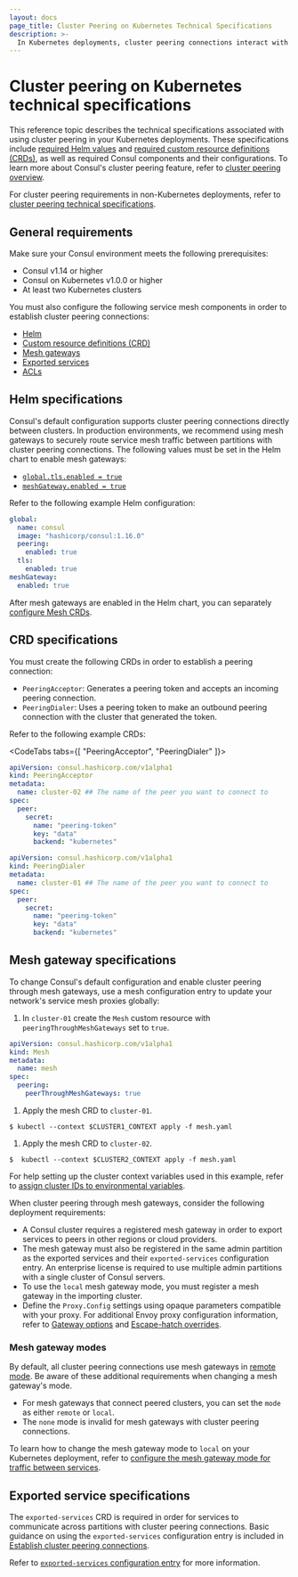 ```yaml
---
layout: docs
page_title: Cluster Peering on Kubernetes Technical Specifications 
description: >- 
  In Kubernetes deployments, cluster peering connections interact with mesh gateways, exported services, and ACLs. Learn about requirements specific to k8s, including required Helm values and custom resource definitions (CRDs).
---
```


# Cluster peering on Kubernetes technical specifications

This reference topic describes the technical specifications associated with using cluster peering in your Kubernetes deployments. These specifications include [required Helm values](#helm-requirements) and [required custom resource definitions (CRDs)](#crd-requirements), as well as required Consul components and their configurations. To learn more about Consul's cluster peering feature, refer to [cluster peering overview](/consul/docs/east-west/cluster-peering).

For cluster peering requirements in non-Kubernetes deployments, refer to [cluster peering technical specifications](/consul/docs/east-west/cluster-peering/tech-specs).

## General requirements

Make sure your Consul environment meets the following prerequisites:

- Consul v1.14 or higher
- Consul on Kubernetes v1.0.0 or higher
- At least two Kubernetes clusters

You must also configure the following service mesh components in order to establish cluster peering connections:

- [Helm](#helm-requirements)
- [Custom resource definitions (CRD)](#crd-requirements)
- [Mesh gateways](#mesh-gateway-requirements)
- [Exported services](#exported-service-requirements)
- [ACLs](#acl-requirements)

## Helm specifications

Consul's default configuration supports cluster peering connections directly between clusters. In production environments, we recommend using mesh gateways to securely route service mesh traffic between partitions with cluster peering connections. The following values must be set in the Helm chart to enable mesh gateways:

- [`global.tls.enabled = true`](/consul/docs/k8s/helm#v-global-tls-enabled)
- [`meshGateway.enabled = true`](/consul/docs/k8s/helm#v-meshgateway-enabled)

Refer to the following example Helm configuration:

<CodeBlockConfig filename="values.yaml">

```yaml
global:
  name: consul
  image: "hashicorp/consul:1.16.0"
  peering:
    enabled: true
  tls:
    enabled: true
meshGateway:
  enabled: true
```

</CodeBlockConfig>

After mesh gateways are enabled in the Helm chart, you can separately [configure Mesh CRDs](#mesh-gateway-configuration-for-kubernetes).

## CRD specifications

You must create the following CRDs in order to establish a peering connection:

- `PeeringAcceptor`: Generates a peering token and accepts an incoming peering connection.
- `PeeringDialer`: Uses a peering token to make an outbound peering connection with the cluster that generated the token.

Refer to the following example CRDs:

<CodeTabs tabs={[ "PeeringAcceptor", "PeeringDialer" ]}>

<CodeBlockConfig filename="acceptor.yaml">

```yaml
apiVersion: consul.hashicorp.com/v1alpha1
kind: PeeringAcceptor
metadata:
  name: cluster-02 ## The name of the peer you want to connect to
spec:
  peer:
    secret:
      name: "peering-token"
      key: "data"
      backend: "kubernetes"
```

</CodeBlockConfig>

<CodeBlockConfig filename="dialer.yaml">

```yaml
apiVersion: consul.hashicorp.com/v1alpha1
kind: PeeringDialer
metadata:
  name: cluster-01 ## The name of the peer you want to connect to
spec:
  peer:
    secret:
      name: "peering-token"
      key: "data"
      backend: "kubernetes"
```

</CodeBlockConfig>
</CodeTabs>

## Mesh gateway specifications

To change Consul's default configuration and enable cluster peering through mesh gateways, use a mesh configuration entry to update your network's service mesh proxies globally:

1. In `cluster-01` create the `Mesh` custom resource with `peeringThroughMeshGateways` set to `true`.

  <CodeBlockConfig filename="mesh.yaml">

  ```yaml
  apiVersion: consul.hashicorp.com/v1alpha1
  kind: Mesh
  metadata:
    name: mesh
  spec:
    peering:
      peerThroughMeshGateways: true
  ```

  </CodeBlockConfig>

1. Apply the mesh CRD to `cluster-01`.

  ```shell-session
  $ kubectl --context $CLUSTER1_CONTEXT apply -f mesh.yaml 
  ```

1. Apply the mesh CRD to `cluster-02`.

  ```shell-session
  $  kubectl --context $CLUSTER2_CONTEXT apply -f mesh.yaml 
  ```

<Note>

  For help setting up the cluster context variables used in this example, refer to [assign cluster IDs to environmental variables](/consul/docs/k8s/connect/cluster-peering/usage/establish-peering#assign-cluster-ids-to-environmental-variables).

</Note>

When cluster peering through mesh gateways, consider the following deployment requirements:

- A Consul cluster requires a registered mesh gateway in order to export services to peers in other regions or cloud providers.
- The mesh gateway must also be registered in the same admin partition as the exported services and their `exported-services` configuration entry. An enterprise license is required to use multiple admin partitions with a single cluster of Consul servers.
- To use the `local` mesh gateway mode, you must register a mesh gateway in the importing cluster.
- Define the `Proxy.Config` settings using opaque parameters compatible with your proxy. For additional Envoy proxy configuration information, refer to [Gateway options](/consul/docs/connect/proxies/envoy#gateway-options) and [Escape-hatch overrides](/consul/docs/connect/proxies/envoy#escape-hatch-overrides).

### Mesh gateway modes

By default, all cluster peering connections use mesh gateways in [remote mode](/consul/docs/connect/gateways/mesh-gateway/service-to-service-traffic-wan-datacenters#remote). Be aware of these additional requirements when changing a mesh gateway's mode.

- For mesh gateways that connect peered clusters, you can set the `mode` as either `remote` or `local`.
- The `none` mode is invalid for mesh gateways with cluster peering connections.

To learn how to change the mesh gateway mode to `local` on your Kubernetes deployment, refer to [configure the mesh gateway mode for traffic between services](/consul/docs/k8s/connect/cluster-peering/usage/establish-peering#configure-the-mesh-gateway-mode-for-traffic-between-services).

## Exported service specifications

The `exported-services` CRD is required in order for services to communicate across partitions with cluster peering connections. Basic guidance on using the `exported-services` configuration entry is included in [Establish cluster peering connections](/consul/docs/k8s/connect/cluster-peering/usage/establish-peering#export-services-between-clusters).

Refer to [`exported-services` configuration entry](/consul/docs/reference/config-entry/exported-services) for more information.